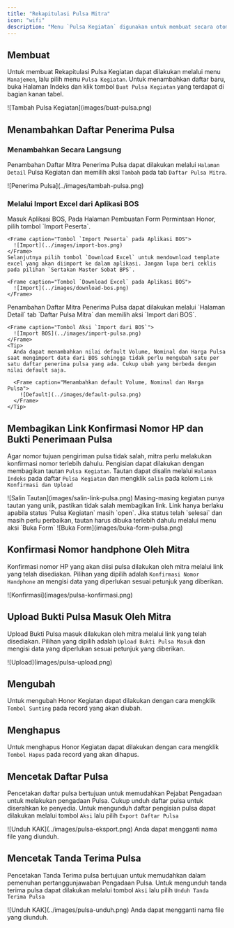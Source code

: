 ```yaml
---
title: "Rekapitulasi Pulsa Mitra"
icon: "wifi"
description: "Menu `Pulsa Kegiatan` digunakan untuk membuat secara otomatis Tanda terima pulsa dan melakukan rekapitulasi bulanan Penggantian Pulsa yang diterima oleh Mitra."
---
```


## Membuat

Untuk membuat Rekapitulasi Pulsa Kegiatan dapat dilakukan melalui menu `Manajemen`, lalu pilih menu `Pulsa Kegiatan`. Untuk menambahkan daftar baru, buka Halaman Indeks dan klik tombol `Buat Pulsa Kegiatan` yang terdapat di bagian kanan tabel.

<Frame caption="Tampilan Menambahkan Pulsa Kegiatan">
  ![Tambah Pulsa Kegiatan](images/buat-pulsa.png)
</Frame>

## Menambahkan Daftar Penerima Pulsa

### Menambahkan Secara Langsung

Penambahan Daftar Mitra Penerima Pulsa dapat dilakukan melalui `Halaman Detail` Pulsa Kegiatan dan memilih aksi `Tambah` pada tab `Daftar Pulsa Mitra`.

<Frame caption="Tampilan Penambahan Mitra Penerima Pulsa">
  ![Penerima Pulsa](../images/tambah-pulsa.png)
</Frame>

### Melalui Import Excel dari Aplikasi BOS

<Steps>
  <Step title="Download Template dari BOS">
    Masuk Aplikasi BOS, Pada Halaman Pembuatan Form Permintaan Honor, pilih tombol `Import Peserta`.

    <Frame caption="Tombol `Import Peserta` pada Aplikasi BOS">
      ![Import](../images/import-bos.png)
    </Frame>
    Selanjutnya pilih tombol `Download Excel` untuk mendownload template excel yang akan diimport ke dalam aplikasi. Jangan lupa beri ceklis pada pilihan `Sertakan Master Sobat BPS`.

    <Frame caption="Tombol `Download Excel` pada Aplikasi BOS">
      ![Import](../images/download-bos.png)
    </Frame>
  </Step>
  <Step title="Tambahkan Daftar Mitra Penerima Pulsa">
    Penambahan Daftar Mitra Penerima Pulsa dapat dilakukan melalui `Halaman Detail` tab `Daftar Pulsa Mitra` dan memilih aksi `Import dari BOS`.

    <Frame caption="Tombol Aksi `Import dari BOS`">
      ![Import BOS](../images/import-pulsa.png)
    </Frame>
    <Tip>
      Anda dapat menambahkan nilai default Volume, Nominal dan Harga Pulsa saat mengimport data dari BOS sehingga tidak perlu mengubah satu per satu daftar penerima pulsa yang ada. Cukup ubah yang berbeda dengan nilai default saja.

      <Frame caption="Menambahkan default Volume, Nominal dan Harga Pulsa">
        ![Default](../images/default-pulsa.png)
      </Frame>
    </Tip>
  </Step>
</Steps>

## Membagikan Link Konfirmasi Nomor HP dan Bukti Penerimaan Pulsa

Agar nomor tujuan pengiriman pulsa tidak salah, mitra perlu melakukan konfirmasi nomor terlebih dahulu. Pengisian dapat dilakukan dengan membagikan tautan `Pulsa Kegiatan`. Tautan dapat disalin melalui `Halaman Indeks` pada daftar `Pulsa Kegiatan` dan mengklik `salin` pada kolom `Link Konfirmasi dan Upload`

<Frame caption="Tampilan Menyalin Tautan ">
  ![Salin Tautan](images/salin-link-pulsa.png)
</Frame>

<Warning>
  Masing-masing kegiatan punya tautan yang unik, pastikan tidak salah membagikan link.
</Warning>

<Warning>
  Link hanya berlaku apabila status `Pulsa Kegiatan` masih `open`. Jika status telah `selesai` dan masih perlu perbaikan, tautan harus dibuka terlebih dahulu melalui menu aksi `Buka Form`

  <Frame caption="Tampilan Buka Form">
    ![Buka Form](images/buka-form-pulsa.png)
  </Frame>
</Warning>

## Konfirmasi Nomor handphone Oleh Mitra

Konfirmasi nomor HP yang akan diisi pulsa dilakukan oleh mitra melalui link yang telah disediakan. Pilihan yang dipilih adalah `Konfirmasi Nomor Handphone` an mengisi data yang diperlukan sesuai petunjuk yang diberikan.

<Frame caption="Pilihan Konfirmasi Nomor Handphone">
  ![Konfirmasi](images/pulsa-konfirmasi.png)
</Frame>

## Upload Bukti Pulsa Masuk Oleh Mitra

Upload Bukti Pulsa masuk dilakukan oleh mitra melalui link yang telah disediakan. Pilihan yang dipilih adalah `Upload Bukti Pulsa Masuk` dan mengisi data yang diperlukan sesuai petunjuk yang diberikan.

<Frame caption="Pilihan Upload Bukti Pulsa Masuk">
  ![Upload](images/pulsa-upload.png)
</Frame>

## Mengubah

Untuk mengubah Honor Kegiatan dapat dilakukan dengan cara mengklik `Tombol Sunting` pada record yang akan diubah.

## Menghapus

Untuk menghapus Honor Kegiatan dapat dilakukan dengan cara mengklik `Tombol Hapus` pada record yang akan dihapus.

## Mencetak Daftar Pulsa

Pencetakan daftar pulsa bertujuan untuk memudahkan Pejabat Pengadaan untuk melakukan pengadaan Pulsa. Cukup unduh daftar pulsa untuk diserahkan ke penyedia. Untuk mengunduh daftar pengisian pulsa dapat dilakukan melalui tombol `Aksi` lalu pilih `Export Daftar Pulsa`

<Frame caption="Tampilan Cetak">
  ![Unduh KAK](../images/pulsa-eksport.png)
</Frame>

<Tip>
  Anda dapat mengganti nama file yang diunduh.
</Tip>

## Mencetak Tanda Terima Pulsa

Pencetakan Tanda Terima pulsa bertujuan untuk memudahkan dalam pemenuhan pertanggunjawaban Pengadaan Pulsa. Untuk mengunduh tanda terima pulsa dapat dilakukan melalui tombol `Aksi` lalu pilih `Unduh Tanda Terima Pulsa`

<Frame caption="Tampilan Cetak">
  ![Unduh KAK](../images/pulsa-unduh.png)
</Frame>

<Tip>
  Anda dapat mengganti nama file yang diunduh.
</Tip>